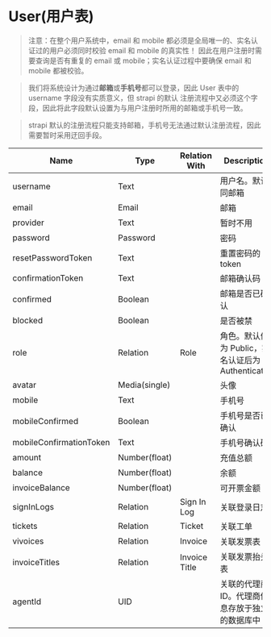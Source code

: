# User(用户表)

> 注意：在整个用户系统中，email 和 mobile 都必须是全局唯一的、实名认证过的用户必须同时校验 email 和 mobile 的真实性！
> 因此在用户注册时需要查询是否有重复的 email 或 mobile；实名认证过程中要确保 email 和 mobile 都被校验。

> 我们将系统设计为通过**邮箱**或**手机号**都可以登录，因此 User 表中的 username 字段没有实质意义，但 strapi 的默认
> 注册流程中又必须这个字段，因此将此字段默认设置为与用户注册时所用的邮箱或手机号一致。

> strapi 默认的注册流程只能支持邮箱，手机号无法通过默认注册流程，因此需要暂时采用迂回手段。

| Name                    | Type          | Relation With | Description         |
| ----------------------- | ------------- | ------------- | ------------------- |
| username                | Text          |               | 用户名。默认同邮箱     |
| email                   | Email         |               | 邮箱                 |
| provider                | Text          |               | 暂时不用              |
| password                | Password      |               | 密码                    |
| resetPasswordToken      | Text          |               | 重置密码的 token         |
| confirmationToken       | Text          |               | 邮箱确认码               |
| confirmed               | Boolean       |               | 邮箱是否已确认             |
| blocked                 | Boolean       |               | 是否被禁                |
| role                    | Relation      | Role          | 角色。默认值为 Public，实名认证后为 Authenticated |
| avatar                  | Media(single) |               | 头像                  |
| mobile                  | Text          |               | 手机号                 |
| mobileConfirmed         | Boolean       |               | 手机号是否已确认            |
| mobileConfirmationToken | Text          |               | 手机号确认码              |
| amount                  | Number(float) |               | 充值总额                  |
| balance                 | Number(float) |               | 余额                  |
| invoiceBalance          | Number(float) |               | 可开票金额                  |
| signInLogs              | Relation      | Sign In Log   | 关联登录日志              |
| tickets                 | Relation      | Ticket        | 关联工单                |
| vivoices                | Relation      | Invoice       | 关联发票表                |
| invoiceTitles           | Relation      | Invoice Title | 关联发票抬头表                |
| agentId                 | UID           |               | 关联的代理商ID。代理商信息存放于独立的数据库中 |


